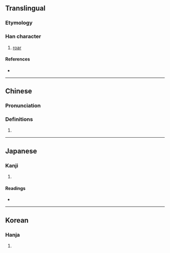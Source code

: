 {{character info/new}}
==Translingual==

===Etymology===
{{Han etym}}

===Han character===
{{Han char|rn=30|rad=口|as=05|sn=8|four=67012|canj=RPRU|ids=⿰口包}}

# [[roar]]

====References====
* {{Han ref|kx=0184.110|dkj=03484|dj=0403.100|hdz=10608.020|uh=5486|ud=21638|bh=A948|bd=43336}}

----

==Chinese==
{{zh-forms}}

===Pronunciation===
{{zh-pron
|m=páo
|c=paau4
|h=pfs=
|md=
|mn=qz,xm,zz:pâu
|w=
|mc=y
|oc=y
|cat=
}}

===Definitions===
{{zh-hanzi}}

# {{rfdef|lang=zh}}

----

==Japanese==

===Kanji===
{{ja-kanji|grade=|rs=口05}}

# {{defn|lang=ja|sort=口05}}

====Readings====
* {{ja-readings|on=[[ほう]] (hō)|kun=[[ほえる]] (hoeru)}}

----

==Korean==

===Hanja===
{{ko-hanja|hangeul=포|rv=po|mr=p'o}}

# {{defn|lang=ko|sort=口05}}